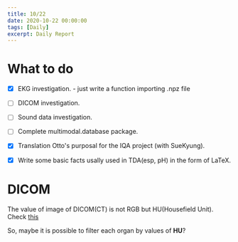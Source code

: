 ```yaml
---
title: 10/22
date: 2020-10-22 00:00:00
tags: [Daily]
excerpt: Daily Report
---
```


# What to do

- [x] EKG investigation. - just write a function importing .npz file

- [ ] DICOM investigation.

- [ ] Sound data investigation.

- [ ] Complete multimodal.database package.

- [x] Translation Otto's purposal for the IQA project (with SueKyung).

- [x] Write some basic facts usally used in TDA(esp, pH) in the form of LaTeX.

# DICOM

The value of image of DICOM(CT) is not RGB but HU(Housefield Unit). Check [this](https://ballentain.tistory.com/53)

So, maybe it is possible to filter each organ by values of __HU__?